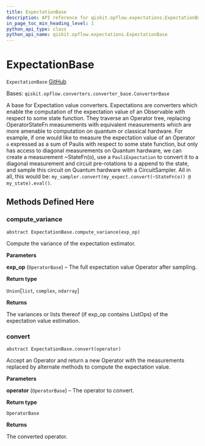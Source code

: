 ```yaml
---
title: ExpectationBase
description: API reference for qiskit.opflow.expectations.ExpectationBase
in_page_toc_min_heading_level: 1
python_api_type: class
python_api_name: qiskit.opflow.expectations.ExpectationBase
---
```


# ExpectationBase

<span id="qiskit.opflow.expectations.ExpectationBase" />

`ExpectationBase` [GitHub](https://github.com/qiskit/qiskit/tree/stable/0.20/qiskit/opflow/expectations/expectation_base.py "view source code")

Bases: `qiskit.opflow.converters.converter_base.ConverterBase`

A base for Expectation value converters. Expectations are converters which enable the computation of the expectation value of an Observable with respect to some state function. They traverse an Operator tree, replacing OperatorStateFn measurements with equivalent measurements which are more amenable to computation on quantum or classical hardware. For example, if one would like to measure the expectation value of an Operator `o` expressed as a sum of Paulis with respect to some state function, but only has access to diagonal measurements on Quantum hardware, we can create a measurement \~StateFn(o), use a `PauliExpectation` to convert it to a diagonal measurement and circuit pre-rotations to a append to the state, and sample this circuit on Quantum hardware with a CircuitSampler. All in all, this would be: `my_sampler.convert(my_expect.convert(~StateFn(o)) @ my_state).eval()`.

## Methods Defined Here

### compute\_variance

<span id="qiskit.opflow.expectations.ExpectationBase.compute_variance" />

`abstract ExpectationBase.compute_variance(exp_op)`

Compute the variance of the expectation estimator.

**Parameters**

**exp\_op** (`OperatorBase`) – The full expectation value Operator after sampling.

**Return type**

`Union`\[`list`, `complex`, `ndarray`]

**Returns**

The variances or lists thereof (if exp\_op contains ListOps) of the expectation value estimation.

### convert

<span id="qiskit.opflow.expectations.ExpectationBase.convert" />

`abstract ExpectationBase.convert(operator)`

Accept an Operator and return a new Operator with the measurements replaced by alternate methods to compute the expectation value.

**Parameters**

**operator** (`OperatorBase`) – The operator to convert.

**Return type**

`OperatorBase`

**Returns**

The converted operator.

